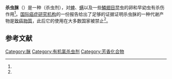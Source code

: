 {{Chembox
| Verifiedfields = changed
| verifiedrevid = 460030228
| Reference=<ref name="Inchem">[http://www.inchem.org/documents/ehc/ehc/ehc199.htm#PartNumber:11 Chlordimeform], International Program on Chemical Safety, [[World_Health_Organization|World Health Organization]]</ref>
| ImageFile = Chlordimeform Structural Formula V.1.svg
| ImageSize = 200px
| IUPACName = ''N′''-(4-chloro-2-methylphenyl)-''N'',''N''-dimethylmethanimidamide
| OtherNames = Chlorphenamidine; Chlorfenamidine; Fundal; Galecron
| Section1 = {{Chembox Identifiers
| ChemSpiderID_Ref = {{chemspidercite|correct|chemspider}}
| ChemSpiderID = 10468746
| InChI = 1/C10H13ClN2/c1-8-6-9(11)4-5-10(8)12-7-13(2)3/h4-7H,1-3H3
| InChIKey = STUSTWKEFDQFFZ-UHFFFAOYAO
| StdInChI_Ref = {{stdinchicite|correct|chemspider}}
| StdInChI = 1S/C10H13ClN2/c1-8-6-9(11)4-5-10(8)12-7-13(2)3/h4-7H,1-3H3
| StdInChIKey_Ref = {{stdinchicite|correct|chemspider}}
| StdInChIKey = STUSTWKEFDQFFZ-UHFFFAOYSA-N
| CASNo_Ref = {{cascite|correct|CAS}}
| CASNo = 6164-98-3
| PubChem = 22544
| KEGG_Ref = {{keggcite|changed|kegg}}
| KEGG = C14746
| UNII_Ref = {{fdacite|correct|FDA}}
| UNII = GXA8FP6Y9C
| SMILES = Clc1cc(C)c(/N=C/N(C)C)cc1
}}
| Section2 = {{Chembox Properties
| C=10|H=13|Cl=1|N=2
| Appearance = White crystalline solid
| Density = 
| MeltingPt = 32 °C<br>225-227 °C (hydrochloride)
| BoilingPt = 
| Solubility = 250 mg/L
}}
| Section3 = {{Chembox Hazards
| MainHazards = 
| FlashPt = 
| Autoignition = }}
}}

'''杀虫脒'''（{{lang-en|Chlordimeform}}）是一种{{le|杀螨剂|acaricide}}（杀虫剂），对[[蜱|蜱]]、[[螨|螨]]以及一些[[鱗翅目|鱗翅目]]昆虫的卵和早{{le|龄 (昆虫学)|instar|龄}}幼虫有杀伤作用<ref name="Inchem"/>。[[国际癌症研究机构|国际癌症研究机构]]的一份报告给出了足够的证据证明杀虫脒的一种代谢产物是[[致癌物質|致癌物質]]，此后它的使用在大多数国家被禁止<ref name="Inchem"/>。

==参考文献==
{{reflist}}

{{organic-compound-stub}}

{{杀虫剂}}

[[Category:脒|Category:脒]]
[[Category:有机氯杀虫剂|Category:有机氯杀虫剂]]
[[Category:芳香化合物|Category:芳香化合物]]